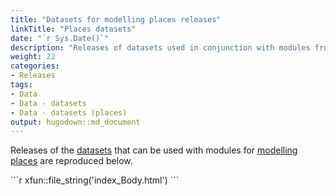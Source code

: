 ```yaml
---
title: "Datasets for modelling places releases"
linkTitle: "Places datasets"
date: "`r Sys.Date()`"
description: "Releases of datasets used in conjunction with modules from the Springtides model of places."
weight: 22
categories: 
- Releases
tags: 
- Data
- Data - datasets
- Data - datasets (places)
output: hugodown::md_document
---
```


Releases of the [datasets](/docs/model/datasets/) that can be used with modules for [modelling places](/docs/model/modules/using-modules/places/) are reproduced below.

````{=html}
```r
xfun::file_string('index_Body.html')
```
````

